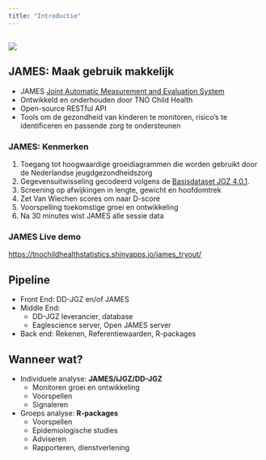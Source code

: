 ```yaml
---
title: "Introductie"
---
```


##

![](img/james-connects.png)

## JAMES: Maak gebruik makkelijk

- JAMES [Joint Automatic Measurement and Evaluation System](https://james.groeidiagrammen.nl)
- Ontwikkeld en onderhouden door TNO Child Health
- Open-source RESTful API
- Tools om de gezondheid van kinderen te monitoren, risico’s te identificeren en passende zorg te ondersteunen

### JAMES: Kenmerken

1. Toegang tot hoogwaardige groeidiagrammen die worden gebruikt door de Nederlandse jeugdgezondheidszorg
2. Gegevensuitwisseling gecodeerd volgens de [Basisdataset JGZ 4.0.1](https://www.ncj.nl/onderwerp/digitaal-dossier-jgz/bds-jgz-versiebeheer/).
3. Screening op afwijkingen in lengte, gewicht en hoofdomtrek
4. Zet Van Wiechen scores om naar D-score
5. Voorspelling toekomstige groei en ontwikkeling
6. Na 30 minutes wist JAMES alle sessie data

### JAMES Live demo

<https://tnochildhealthstatistics.shinyapps.io/james_tryout/>

## Pipeline

- Front End: DD-JGZ en/of JAMES
- Middle End:
  + DD-JGZ leverancier, database
  + Eaglescience server, Open JAMES server
- Back end: Rekenen, Referentiewaarden, R-packages

## Wanneer wat? 

- Individuele analyse: **JAMES/iJGZ/DD-JGZ**
  + Monitoren groei en ontwikkeling
  + Voorspellen
  + Signaleren
- Groeps analyse: **R-packages**
  + Voorspellen
  + Epidemiologische studies
  + Adviseren
  + Rapporteren, dienstverlening
